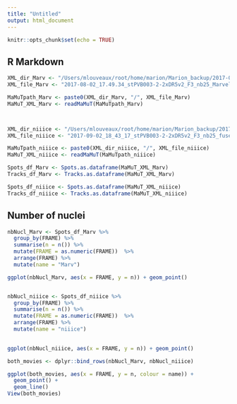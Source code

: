 ```yaml
---
title: "Untitled"
output: html_document
---
```


```r
knitr::opts_chunk$set(echo = TRUE)
```

## R Markdown

```r
XML_dir_Marv <- "/Users/mlouveaux/root/home/marion/Marion_backup/2017-08-02_17.49.34_stPVB003-2-2xDR5v2_F3_nb25_Marvelous/BDV"
XML_file_Marv <- "2017-08-02_17.49.34_stPVB003-2-2xDR5v2_F3_nb25_Marvelous_fused_cropped_export-mamut.xml"

MaMuTpath_Marv <- paste0(XML_dir_Marv, "/", XML_file_Marv)
MaMuT_XML_Marv <- readMaMuT(MaMuTpath_Marv)



XML_dir_niiice <- "/Users/mlouveaux/root/home/marion/Marion_backup/2017-09-02_18.43.17_stPVB003-2-2xDR5v2_F3_nb25_niice/BDV"
XML_file_niiice <- "2017-09-02_18_43_17_stPVB003-2-2xDR5v2_F3_nb25_fused_cropped_export-mamut.xml"

MaMuTpath_niiice <- paste0(XML_dir_niiice, "/", XML_file_niiice)
MaMuT_XML_niiice <- readMaMuT(MaMuTpath_niiice)

```

```r
Spots_df_Marv <- Spots.as.dataframe(MaMuT_XML_Marv)
Tracks_df_Marv <- Tracks.as.dataframe(MaMuT_XML_Marv)

Spots_df_niiice <- Spots.as.dataframe(MaMuT_XML_niiice)
Tracks_df_niiice <- Tracks.as.dataframe(MaMuT_XML_niiice)
```


## Number of nuclei

```r

nbNucl_Marv <- Spots_df_Marv %>% 
  group_by(FRAME) %>% 
  summarise(n = n()) %>%
  mutate(FRAME = as.numeric(FRAME))  %>%
  arrange(FRAME) %>%
  mutate(name = "Marv")

ggplot(nbNucl_Marv, aes(x = FRAME, y = n)) + geom_point()


nbNucl_niiice <- Spots_df_niiice %>% 
  group_by(FRAME) %>% 
  summarise(n = n()) %>%
  mutate(FRAME = as.numeric(FRAME))  %>%
  arrange(FRAME) %>%
  mutate(name = "niiice")
  

ggplot(nbNucl_niiice, aes(x = FRAME, y = n)) + geom_point()

both_movies <- dplyr::bind_rows(nbNucl_Marv, nbNucl_niiice)

ggplot(both_movies, aes(x = FRAME, y = n, colour = name)) + 
  geom_point() +
  geom_line()
View(both_movies)
```


